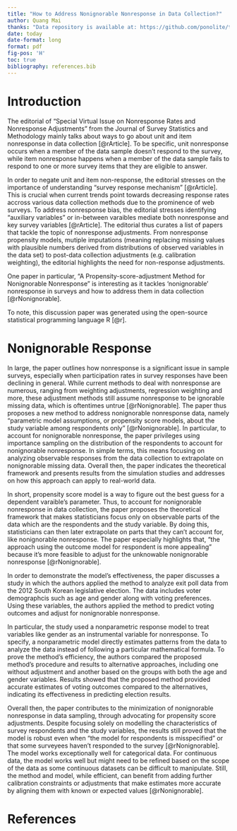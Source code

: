 ```yaml
---
title: "How to Address Nonignorable Nonresponse in Data Collection?"
author: Quang Mai
thanks: "Data repository is available at: https://github.com/ponolite/tutorial8.git"
date: today
date-format: long
format: pdf
fig-pos: 'H'
toc: true
bibliography: references.bib
---
```


# Introduction 

The editorial of "Special Virtual Issue on Nonresponse Rates and Nonresponse Adjustments" from the Journal of Survey Statistics and Methodology mainly talks about ways to go about unit and item nonresponse in data collection [@rArticle]. To be specific, unit nonresponse occurs when a member of the data sample doesn't respond to the survey, while item nonresponse happens when a member of the data sample fails to respond to one or more survey items that they are eligible to answer.

In order to negate unit and item non-response, the editorial stresses on the importance of understanding "survey response mechanism" [@rArticle]. This is crucial when current trends point towards decreasing response rates accross various data collection methods due to the prominence of web surveys. To address nonresponse bias, the editorial stresses identifying "auxiliary variables" or in-between varaibles mediate both nonresponse and key survey variables [@rArticle]. The editorial thus curates a list of papers that tackle the topic of nonresponse adjustments. From nonresponse propensity models, mutiple imputations (meaning replacing missing values with plausible numbers derived from distributions of observed variables in the data set) to post-data collection adjustments (e.g. calibration weighting), the editorial highlights the need for non-response adjustments.

One paper in particular, "A Propensity-score-adjustment Method for Nonignorable Nonresponse" is interesting as it tackles 'nonignorable' nonresponse in surveys and how to address them in data collection [@rNonignorable].

To note, this discussion paper was generated using the open-source statistical programming language R [@r].

# Nonignorable Response

In large, the paper outlines how nonresponse is a significant issue in sample surveys, especially when participation rates in survey responses have been declining in general. While current methods to deal with nonresponse are numerous, ranging from weighting adjustments, regression weighting and more, these adjustment methods still assume nonresponse to be ignorable missing data, which is oftentimes untrue [@rNonignorable]. The paper thus proposes a new method to address nonignorable nonresponse data, namely "parametric model assumptions, or propensity score models, about the study variable among respondents only" [@rNonignorable]. In particular, to account for nonignorable nonresponse, the paper privileges using importance sampling on the distribution of the respondents to account for nonignorable nonresponse. In simple terms, this means focusing on analyzing observable responses from the data collection to extrapolate on nonignorable missing data. Overall then, the paper indicates the theoretical framework and presents results from the simulation studies and addresses on how this approach can apply to real-world data.


In short, propensity score model is a way to figure out the best guess for a dependent varaible's parameter. Thus, to account for nonignorable nonresponse in data collection, the paper proposes the theoretical framework that makes statisticians focus only on observable parts of the data which are the respondents and the study variable. By doing this, statisticians can then later extrapolate on parts that they can't account for, like nonignorable nonresponse. The paper especially highlights that, "the approach using the outcome model for respondent is more appealing" because it's more feasible to adjust for the unknowable nonignorable nonresponse [@rNonignorable].

In order to demonstrate the model's effectiveness, the paper discusses a study in which the authors applied the method to analyze exit poll data from the 2012 South Korean legislative election. The data includes voter demographcis such as age and gender along with voting preferences. Using these variables, the authors applied the method to predict voting outcomes and adjust for nonignorable nonresponse.

In particular, the study used a nonparametric response model to treat variables like gender as an instrumental variable for nonresponse. To specify, a nonparametric model directly estimates patterns from the data to analyze the data instead of following a particular mathematical formula. To prove the method's efficiency, the authors compared the proposed method's procedure and results to alternative approaches, including one without adjustment and another based on the groups with both the age and gender variables. Results showed that the proposed method provided accurate estimates of voting outcomes compared to the alternatives, indicating its effectiveness in predicting election results.

Overall then, the paper contributes to the minimization of nonignorable nonresponse in data sampling, through advocating for propensity score adjustments. Despite focusing solely on modelling the characteristics of survey respondents and the study variables, the results still proved that the model is robust even when "the model for respondents is misspecified" or that some surveyees haven't responded to the survey [@rNonignorable]. The model works exceptionally well for categorical data. For continuous data, the model works well but might need to be refined based on the scope of the data as some continuous datasets can be difficult to manipulate. Still, the method and model, while efficient, can benefit from adding further calibration constraints or adjustments that make estimates more accurate by aligning them with known or expected values [@rNonignorable].


\newpage


# References
